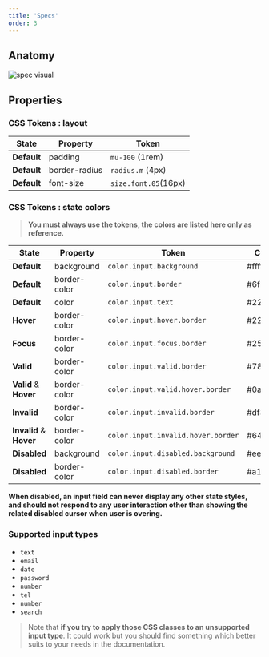 ```yaml
---
title: 'Specs'
order: 3
---
```


## Anatomy

![spec visual](Inputs-documentation.png)

## Properties

### CSS Tokens : layout

| State       | Property      | Token                |
| ----------- | ------------- | -------------------- |
| **Default** | padding       | `mu-100` (1rem)      |
| **Default** | border-radius | `radius.m` (4px)     |
| **Default** | font-size     | `size.font.05`(16px) |

### CSS Tokens : state colors

> **You must always use the tokens, the colors are listed here only as reference.**

| State                   | Property     | Token                              | Color   |
| ----------------------- | ------------ | ---------------------------------- | ------- |
| **Default**             | background   | `color.input.background`           | #ffffff |
| **Default**             | border-color | `color.input.border`               | #6f676c |
| **Default**             | color        | `color.input.text`                 | #222020 |
| **Hover**               | border-color | `color.input.hover.border`         | #222020 |
| **Focus**               | border-color | `color.input.focus.border`         | #25a8d0 |
| **Valid**               | border-color | `color.input.valid.border`         | #78be20 |
| **Valid** & **Hover**   | border-color | `color.input.valid.hover.border`   | #0a601b |
| **Invalid**             | border-color | `color.input.invalid.border`       | #df382b |
| **Invalid** & **Hover** | border-color | `color.input.invalid.hover.border` | #641b21 |
| **Disabled**            | background   | `color.input.disabled.background`  | #eeeef0 |
| **Disabled**            | border-color | `color.input.disabled.border`      | #a19ba2 |

**When disabled, an input field can never display any other state styles, and should not respond to any user interaction other than showing the related disabled cursor when user is overing.**

<Preview path="input-default-disabled" />

### Supported input types

<ul>
    <li><code>text</code></li>
    <li><code>email</code></li>
    <li><code>date</code></li>
    <li><code>password</code></li>
    <li><code>number</code></li>
    <li><code>tel</code></li>
    <li><code>number</code></li>
    <li><code>search</code></li>
</ul>

> Note that **if you try to apply those CSS classes to an unsupported input type**. It could work but you should find something which better suits to your needs in the documentation.
